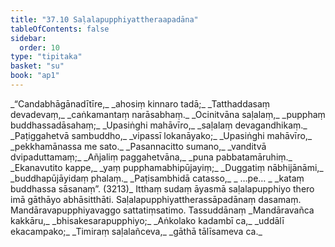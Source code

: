 ```yaml
---
title: "37.10 Saḷalapupphiyattheraapadāna"
tableOfContents: false
sidebar:
  order: 10
type: "tipitaka"
basket: "su"
book: "ap1"
---
```



<DynamicBreadcrumb />

<Division number="35" book="ap1" bookNo="20" page="334">

<Paragraph number="4085" type="verses" book="ap1">
_“Candabhāgānadītīre,_  
_ahosiṃ kinnaro tadā;_  
_Tatthaddasaṃ devadevaṃ,_  
_caṅkamantaṃ narāsabhaṃ._  

</Paragraph>

</Division>
<Division number="36" book="ap1" bookNo="20" page="334">

<Paragraph number="4086" type="verses" book="ap1">
_Ocinitvāna saḷalaṃ,_  
_pupphaṃ buddhassadāsahaṃ;_  
_Upasiṅghi mahāvīro,_  
_saḷalaṃ devagandhikaṃ._  

</Paragraph>

</Division>
<Division number="37" book="ap1" bookNo="20" page="334">

<Paragraph number="4087" type="verses" book="ap1">
_Paṭiggahetvā sambuddho,_  
_vipassī lokanāyako;_  
_Upasiṅghi mahāvīro,_  
_pekkhamānassa me sato._  

</Paragraph>

</Division>
<Division number="38" book="ap1" bookNo="20" page="334">

<Paragraph number="4088" type="verses" book="ap1">
_Pasannacitto sumano,_  
_vanditvā dvipaduttamaṃ;_  
_Añjaliṃ paggahetvāna,_  
_puna pabbatamāruhiṃ._  

</Paragraph>

</Division>
<Division number="39" book="ap1" bookNo="20" page="334">

<Paragraph number="4089" type="verses" book="ap1">
_Ekanavutito kappe,_  
_yaṃ pupphamabhipūjayiṃ;_  
_Duggatiṃ nābhijānāmi,_  
_buddhapūjāyidaṃ phalaṃ._  

</Paragraph>

</Division>
<Division number="40" book="ap1" bookNo="20" page="334">

<Paragraph number="4090" type="verses" book="ap1">
_Paṭisambhidā catasso,_  
_ …pe… _  
_kataṃ buddhassa sāsanaṃ”. (3213)_  

</Paragraph>

<Paragraph number="4091" book="ap1">
Itthaṃ sudaṃ āyasmā saḷalapupphiyo thero imā gāthāyo abhāsitthāti.

</Paragraph>
</Division>

<Paragraph number="4092" type="center" book="ap1">
Saḷalapupphiyattherassāpadānaṃ dasamaṃ.



</Paragraph>

<Paragraph number="4093" type="center" book="ap1">
Mandāravapupphiyavaggo sattatiṃsatimo.



</Paragraph>

<Paragraph number="4094" type="center" book="ap1">
Tassuddānaṃ


</Paragraph>

<Paragraph number="4095" type="verses" book="ap1">
_Mandāravañca kakkāru,_  
_bhisakesarapupphiyo;_  
_Aṅkolako kadambī ca,_  
_uddālī ekacampako;_  
_Timiraṃ saḷalañceva,_  
_gāthā tālīsameva ca._
</Paragraph>